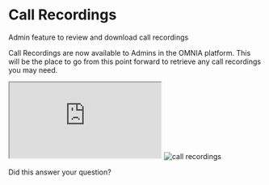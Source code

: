 # Call Recordings

Admin feature to review and download call recordings

Call Recordings are now available to Admins in the OMNIA platform. This will be the place to go from this point forward to retrieve any call recordings you may need.

<iframe src="https://cdn.iframe.ly/LmqupDL" className="w-full h-96 lg:h-[480px]" allowfullscreen="" scrolling="no" allow="encrypted-media *;"></iframe>

<img src="/images/call-recordings/screen-shot.png" alt="call recordings" />

Did this answer your question?